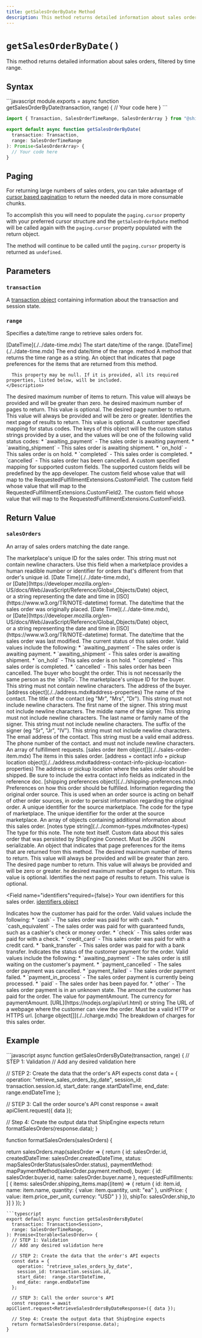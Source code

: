```yaml
---
title: getSalesOrderByDate Method
description: This method returns detailed information about sales orders, filtered by time range.
---
```



`getSalesOrderByDate()`
===========================
This method returns detailed information about sales orders, filtered by time range.


Syntax
-----------------------------------------------
<CodeWrapper>
```javascript
module.exports = async function getSalesOrderByDate(transaction, range) {
  // Your code here
}
```

```typescript
import { Transaction, SalesOrderTimeRange, SalesOrderArray } from "@shipengine/connect";

export default async function getSalesOrderByDate(
  transaction: Transaction,
  range: SalesOrderTimeRange
): Promise<SalesOrderArray> {
  // Your code here
}
```
</CodeWrapper>

Paging
-------
For returning large numbers of sales orders, you can take advantage of [cursor based pagination](https://jsonapi.org/profiles/ethanresnick/cursor-pagination/#auto-id--cursors)
to return the needed data in more consumable chunks.

To accomplish this you will need to populate the `paging.cursor` property with your preferred cursor structure and the `getSalesOrderByDate` method 
will be called again with the `paging.cursor` property populated with the return object. 

The method will continue to be called until the `paging.cursor` property is returned as `undefined`.

Parameters
-----------------------------------------------

### `transaction`
A [transaction object](../order-transaction.mdx) containing information about the transaction and session state.

### `range`
Specifies a date/time range to retrieve sales orders for.

<Reference>

  <Field name="startDateTime" nullable={true}>
    <Type>
      [DateTime](./../date-time.mdx)
    </Type>
    <Description>
      The start date/time of the range.
    </Description>
  </Field>

  <Field name="endDateTime" nullable={true}>
    <Type>
      [DateTime](./../date-time.mdx)
    </Type>
    <Description>
      The end date/time of the range.
    </Description>
  </Field>

  <Field name="toString" nullable={false}>
    <Type>
      method
    </Type>
    <Description>
      A method that returns the time range as a string.
    </Description>
  </Field>

  <Field name="paging" type="object" nullable={true}>
    <Description>
      An object that indicates that page preferences for the items that are returned from this method.

      This property may be null. If it is provided, all its required properties, listed below, will be included.
    </Description>
  </Field>

  <Field name="paging.pageSize" type="number" nullable={false}>
    <Description>
      The desired maximum number of items to return. This value will always be provided and will be greater than zero.
    </Description>
  </Field>

  <Field name="paging.pageCount" type="number" nullable={false}>
    <Description>
      he desired maximum number of pages to return. This value is optional.
    </Description>
  </Field>

  <Field name="paging.pageNumber" type="number" nullable={true}>
    <Description>
      The desired page number to return. This value will always be provided and will be zero or greater.
    </Description>
  </Field>

  <Field name="paging.cursor" type="string" nullable={true}>
    <Description>
      Identifies the next page of results to return. This value is optional.
    </Description>
  </Field>

  <Field name="statusMappings" type="object" nullable={true}>
    <Description>
      A customer specified mapping for status codes. The keys of this object will be the custom status strings provided by a user, and the values will be one of the following valid status codes: 
        * `awaiting_payment` - The sales order is awaiting payment.
        * `awaiting_shipment` - This sales order is awaiting shipment.
        * `on_hold` - This sales order is on hold.
        * `completed` - This sales order is completed.
        * `cancelled` - This sales order has been cancelled.
    </Description>
  </Field>

  <Field name="fieldMappings" type="object" nullable={true}>
    <Description>
    A custom specified mapping for supported custom fields. The supported custom fields will be predefined by the app developer.
    </Description>
  </Field>

  <Field name="fieldMappings.customField1" type="number" nullable={true}>
    <Description>
      The custom field whose value that will map to the RequestedFulfillmentExtensions.CustomField1.
    </Description>
  </Field>

  <Field name="fieldMappings.customField2" type="number" nullable={true}>
    <Description>
      The custom field whose value that will map to the RequestedFulfillmentExtensions.CustomField2.
    </Description>
  </Field>

  <Field name="fieldMappings.customField3" type="string" nullable={true}>
    <Description>
      The custom field whose value that will map to the RequestedFulfillmentExtensions.CustomField3.
    </Description>
  </Field>

</Reference>



Return Value
-----------------------------------------------
### `salesOrders`
An array of sales orders matching the date range.

<Reference>

  <Field name="id" type="string" required={true}>
    <Description>
      The marketplace's unique ID for the sales order. This string must not contain newline characters.
    </Description>
  </Field>

  <Field name="orderNumber" type="string" required={false}>
    <Description>
      Use this field when a marketplace provides a human readible number or identifier for orders that's
      different from that order's unique id.
    </Description>
  </Field>

  <Field name="createdDateTime" required={true}>
    <Type>
      [Date Time](./../date-time.mdx), <br/>
      or [Date](https://developer.mozilla.org/en-US/docs/Web/JavaScript/Reference/Global_Objects/Date) object, <br/>
      or a string representing the date and time in [ISO](https://www.w3.org/TR/NOTE-datetime) format.
    </Type>
    <Description>
      The date/time that the sales order was originally placed.
    </Description>
  </Field>

  <Field name="lastModifiedDateTime" required={false}>
    <Type>
      [Date Time](./../date-time.mdx), <br/>
      or [Date](https://developer.mozilla.org/en-US/docs/Web/JavaScript/Reference/Global_Objects/Date) object, <br/>
      or a string representing the date and time in [ISO](https://www.w3.org/TR/NOTE-datetime) format.
    </Type>
    <Description>
      The date/time that the sales order was last modified.
    </Description>
  </Field>

  <Field name="status" type="string" required={true}>
    <Description>
      The current status of this sales order. Valid values include the following:
      * `awaiting_payment` - The sales order is awaiting payment.
      * `awaiting_shipment` - This sales order is awaiting shipment.
      * `on_hold` - This sales order is on hold.
      * `completed` - This sales order is completed.
      * `cancelled` - This sales order has been cancelled.
    </Description>
  </Field>

  <Field name="buyer" type="object" required={true}>
    <Description>
      The buyer who bought the order. This is not necessarily the same person as the `shipTo`.
    </Description>
  </Field>

 <Field name="buyer.id" type="string" required={false}>
    <Description>
      The marketplace's unique ID for the buyer. This string must not contain newline characters.
    </Description>
  </Field>

 <Field name="buyer.address" required={false}>
    <Description>
      The address of the buyer.
    </Description>
    <Type>
      [address object](./../address.mdx#address-properties)
    </Type>
  </Field>

 <Field name="buyer.name" type="object"  required={true}>
     <Description>
       The name of the contact.
     </Description>
   </Field>

   <Field name="buyer.name.title" type="string" nullablerequired={false}>
     <Description>
       The title of the contact (eg "Mr", "Mrs", "Dr"). This string must not include newline characters.
     </Description>
   </Field>

   <Field name="buyer.name.given" type="string" required={true}>
     <Description>
       The first name of the signer. This string must not include newline characters.
     </Description>
   </Field>

   <Field name="buyer.name.middle" type="string"  required={false}>
     <Description>
       The middle name of the signer. This string must not include newline characters.
     </Description>
   </Field>

   <Field name="buyer.name.family" type="string"  required={false}>
     <Description>
       The last name or family name of the signer. This string must not include newline characters.
     </Description>
   </Field>

   <Field name="buyer.name.suffix" type="string" required={false}>
     <Description>
       The suffix of the signer (eg "Sr", "Jr", "IV"). This string must not include newline characters.
     </Description>
   </Field>

   <Field name="buyer.email" type="string" required={false}>
     <Description>
       The email address of the contact. This string must be a valid email address.
     </Description>
   </Field>

   <Field name="buyer.phoneNumber" type="string" required={false}>
     <Description>
       The phone number of the contact.
           and must not include newline characters.
     </Description>
   </Field>



  <Field name="requestedFulfillments" type="object[]" required={true}>
    <Description>
      An array of fulfillment requests.
    </Description>
  </Field>

  <Field name="requestedFulfillments[].items" required={true}>
    <Type>
      [sales order item object[]](./../sales-order-item.mdx)
    </Type>
    <Description>
      The items in this sales order.
    </Description>
  </Field>

  <Field name="requestedFulfillments[].shipTo" required={true}>
    <Type>
      [address + contact info + pickup location object](./../address.mdx#address-contact-info-pickup-location-properties)
    </Type>
    <Description>
      The address or pickup location where the sales order should be shipped. Be sure to include the extra contact info fields as indicated in the reference doc.
    </Description>
  </Field>

  <Field name="requestedFulfillments[].shippingPreferences" required={false}>
    <Type>
      [shipping preferences object](./../shipping-preferences.mdx)
    </Type>
    <Description>
      Preferences on how this order should be fulfilled.
    </Description>
  </Field>

  <Field name="originalOrderSource" type="object" required={false}>
    <Description>
      Information regarding the original order source. This is used when an order source is acting on behalf of other order sources, in order to persist information regarding the original order.
    </Description>
  </Field>

  <Field name="originalOrderSource.sourceId" type="string" required={true}>
    <Description>
      A unique identifier for the source marketplace.
    </Description>
  </Field>

  <Field name="originalOrderSource.marketplaceCode" type="string" required={true}>
    <Description>
      The code for the type of marketplace.
    </Description>
  </Field>

  <Field name="originalOrderSource.orderId" type="string" required={true}>
    <Description>
      The unique identifier for the order at the source marketplace.
    </Description>
  </Field>

  <Field name="notes" type="object[]" required={false}>
    <Description>
      An array of objects containing additional information about this sales order.
    </Description>
  </Field>

  <Field name="notes[].type" required={true}>
    <Type>
      [notes type string](./../common-types.mdx#notes-types)
    </Type>
    <Description>
      The type for this note.
    </Description>
  </Field>

  <Field name="notes[].text" type="string" required={true}>
    <Description>
      The note text itself.
    </Description>
  </Field>

  <Field name="metadata" type="object" required={false}>
    <Description>
      Custom data about this sales order that was persisted by ShipEngine Connect. Must be JSON serializable.
    </Description>
  </Field>

  <Field name="paging" type="object" required={false}>
    <Description>
      An object that indicates that page preferences for the items that are returned from this method.
    </Description>
  </Field>

  <Field name="paging.pageSize" type="number" required={false}>
    <Description>
      The desired maximum number of items to return. This value will always be provided and will be greater than zero.
    </Description>
  </Field>

  <Field name="paging.pageNumber" type="number" required={false}>
    <Description>
      The desired page number to return. This value will always be provided and will be zero or greater.
    </Description>
  </Field>

  <Field name="paging.pageCount" type="number" required={false}>
    <Description>
      he desired maximum number of pages to return. This value is optional.
    </Description>
  </Field>

  <Field name="paging.cursor" type="string" required={false}>
    <Description>
      Identifies the next page of results to return. This value is optional.
    </Description>
  </Field>

  <Field name="identifiers"required={false}>
    <Description>
      Your own identifiers for this sales order.
    </Description>
    <Type>
      [identifiers object](./../identifiers-object.mdx)
    </Type>
  </Field>

  <Field name="paymentMethod" type="string" required={false}>
    <Description>
      Indicates how the customer has paid for the order. Valid values include the following:
      * `cash` - The sales order was paid for with cash.
      * `cash_equivalent` - The sales order was paid for with guaranteed funds, such as a cashier's check or money order.
      * `check` - This sales order was paid for with a check.
      * `credit_card` - This sales order was paid for with a credit card.
      * `bank_transfer` - This sales order was paid for with a bank transfer.
    </Description>
  </Field>

  <Field name="paymentStatus" type="string" required={false}>
    <Description>
      Indicates the status of the customer payment for the order. Valid values include the following:
      * `awaiting_payment` - The sales order is still waiting on the customer's payment.
      * `payment_cancelled` - The sales order payment was cancelled.
      * `payment_failed` - The sales order payment failed.
      * `payment_in_process` - The sales order payment is currently being processed.
      * `paid` - The sales order has been payed for.
      * `other` - The sales order payment is in an unknown state.
    </Description>
  </Field>

  <Field name="paymentAmount" type="object" required={false}>
    <Description>
      The amount the customer has paid for the order.
    </Description>
  </Field>

  <Field name="paymentAmount.value" type="number" required={true}>
    <Description>
      The value for paymentAmount.
    </Description>
  </Field>

  <Field name="paymentAmount.currency" type="string" required={true}>
    <Description>
      The currency for paymentAmount.
    </Description>
  </Field>

  <Field name="orderURL" required={false}>
    <Type>
      [URL](https://nodejs.org/api/url.html) or string
    </Type>
    <Description>
      The URL of a webpage where the customer can view the order.  Must be a valid HTTP or HTTPS url.
    </Description>
  </Field>

 <Field name="charges" required={false}>
    <Type>
      [charge object[]](./../charge.mdx)
    </Type>
    <Description>
      The breakdown of charges for this sales order.
    </Description>
  </Field>

</Reference>



Example
-----------------------------------------------
<CodeWrapper>
```javascript
async function getSalesOrdersByDate(transaction, range) {
  // STEP 1: Validation
  // Add any desired validation here

  // STEP 2: Create the data that the order's API expects
  const data = {
    operation: "retrieve_sales_orders_by_date",
    session_id: transaction.session.id,
    start_date:  range.startDateTime,
    end_date: range.endDateTime
  };

  // STEP 3: Call the order source's API
  const response = await apiClient.request({ data });

  // Step 4: Create the output data that ShipEngine expects
  return formatSalesOrders(response.data);
}

function formatSalesOrders(salesOrders) {

  return salesOrders.map(salesOrder => {
    return {
      id: salesOrder.id,
      createdDateTime: salesOrder.createdDateTime,
      status: mapSalesOrderStatus(salesOrder.status),
      paymentMethod: mapPaymentMethod(salesOrder.payment.method),
      buyer: {
        id: salesOrder.buyer.id,
        name: salesOrder.buyer.name
      },
      requestedFulfillments: [
        {
          items: salesOrder.shipping_items.map((item) => {
            return {
              id: item.id,
              name: item.name,
              quantity: {
                value: item.quantity,
                unit: "ea"
              },
              unitPrice: {
                value: item.price_per_unit,
                currency: "USD"
              }
            }
        }),
        shipTo: salesOrder.ship_to
      }]
    }
  });
}
```
```typescript
export default async function getSalesOrdersByDate(
  transaction: Transaction<Session>,
  range: SalesOrderTimeRange,
): Promise<Iterable<SalesOrder>> {
  // STEP 1: Validation
  // Add any desired validation here

  // STEP 2: Create the data that the order's API expects
  const data = {
    operation: "retrieve_sales_orders_by_date",
    session_id: transaction.session.id,
    start_date:  range.startDateTime,
    end_date: range.endDateTime
  };

  // STEP 3: Call the order source's API
  const response = await apiClient.request<RetrieveSalesOrdersByDateResponse>({ data });

  // Step 4: Create the output data that ShipEngine expects
  return formatSalesOrders(response.data);
}
```
</CodeWrapper>
